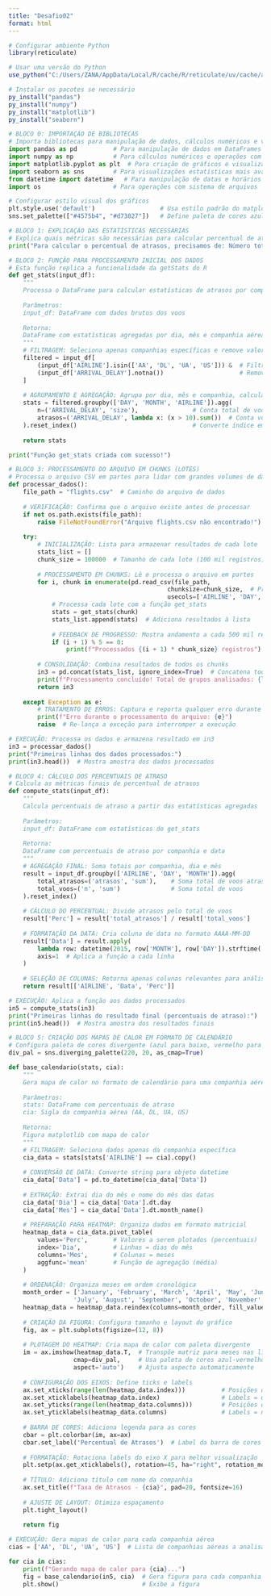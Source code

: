---
title: "Desafio02"
format: html
---

```{r, include=FALSE}
# Configurar ambiente Python 
library(reticulate)

# Usar uma versão do Python
use_python("C:/Users/ZANA/AppData/Local/R/cache/R/reticulate/uv/cache/archive-v0/Ut3o2E_Em3ZTZi7i3ldVX/Scripts/python.exe")

# Instalar os pacotes se necessário
py_install("pandas")
py_install("numpy")
py_install("matplotlib") 
py_install("seaborn")
```

```{python, include=FALSE}
# BLOCO 0: IMPORTAÇÃO DE BIBLIOTECAS
# Importa bibliotecas para manipulação de dados, cálculos numéricos e visualização
import pandas as pd          # Para manipulação de dados em DataFrames
import numpy as np           # Para cálculos numéricos e operações com arrays
import matplotlib.pyplot as plt  # Para criação de gráficos e visualizações
import seaborn as sns        # Para visualizações estatísticas mais avançadas
from datetime import datetime   # Para manipulação de datas e horários
import os                    # Para operações com sistema de arquivos

# Configurar estilo visual dos gráficos
plt.style.use('default')                  # Usa estilo padrão do matplotlib
sns.set_palette(["#4575b4", "#d73027"])   # Define paleta de cores azul e vermelho
```

```{python}
# BLOCO 1: EXPLICAÇÃO DAS ESTATÍSTICAS NECESSÁRIAS
# Explica quais métricas são necessárias para calcular percentual de atrasos
print("Para calcular o percentual de atrasos, precisamos de: Número total de voos (n) e o número de voos com atraso > 10 minutos (atrasos)")

# BLOCO 2: FUNÇÃO PARA PROCESSAMENTO INICIAL DOS DADOS
# Esta função replica a funcionalidade da getStats do R
def get_stats(input_df):
    """
    Processa o DataFrame para calcular estatísticas de atrasos por companhia aérea
    
    Parâmetros:
    input_df: DataFrame com dados brutos dos voos
    
    Retorna:
    DataFrame com estatísticas agregadas por dia, mês e companhia aérea
    """
    # FILTRAGEM: Seleciona apenas companhias específicas e remove valores missing
    filtered = input_df[
        (input_df['AIRLINE'].isin(['AA', 'DL', 'UA', 'US'])) &  # Filtra companhias AA, DL, UA, US
        (input_df['ARRIVAL_DELAY'].notna())                     # Remove registros com atraso missing
    ]
    
    # AGRUPAMENTO E AGREGAÇÃO: Agrupa por dia, mês e companhia, calcula estatísticas
    stats = filtered.groupby(['DAY', 'MONTH', 'AIRLINE']).agg(
        n=('ARRIVAL_DELAY', 'size'),               # Conta total de voos por grupo
        atrasos=('ARRIVAL_DELAY', lambda x: (x > 10).sum())  # Conta voos com atraso > 10min
    ).reset_index()                                # Converte índice em colunas normais
    
    return stats

print("Função get_stats criada com sucesso!")

# BLOCO 3: PROCESSAMENTO DO ARQUIVO EM CHUNKS (LOTES)
# Processa o arquivo CSV em partes para lidar com grandes volumes de dados
def processar_dados():
    file_path = "flights.csv"  # Caminho do arquivo de dados
    
    # VERIFICAÇÃO: Confirma que o arquivo existe antes de processar
    if not os.path.exists(file_path):
        raise FileNotFoundError("Arquivo flights.csv não encontrado!")
    
    try:
        # INICIALIZAÇÃO: Lista para armazenar resultados de cada lote
        stats_list = []
        chunk_size = 100000  # Tamanho de cada lote (100 mil registros)
        
        # PROCESSAMENTO EM CHUNKS: Lê e processa o arquivo em partes
        for i, chunk in enumerate(pd.read_csv(file_path, 
                                            chunksize=chunk_size,  # Processa em lotes
                                            usecols=['AIRLINE', 'DAY', 'MONTH', 'ARRIVAL_DELAY'])):  # Lê apenas colunas necessárias
            # Processa cada lote com a função get_stats
            stats = get_stats(chunk)
            stats_list.append(stats)  # Adiciona resultados à lista
            
            # FEEDBACK DE PROGRESSO: Mostra andamento a cada 500 mil registros
            if (i + 1) % 5 == 0:
                print(f"Processados {(i + 1) * chunk_size} registros")
        
        # CONSOLIDAÇÃO: Combina resultados de todos os chunks
        in3 = pd.concat(stats_list, ignore_index=True)  # Concatena todos os DataFrames
        print(f"Processamento concluído! Total de grupos analisados: {len(in3)}")
        return in3
        
    except Exception as e:
        # TRATAMENTO DE ERROS: Captura e reporta qualquer erro durante o processamento
        print(f"Erro durante o processamento do arquivo: {e}")
        raise  # Re-lança a exceção para interromper a execução

# EXECUÇÃO: Processa os dados e armazena resultado em in3
in3 = processar_dados()
print("Primeiras linhas dos dados processados:")
print(in3.head())  # Mostra amostra dos dados processados

# BLOCO 4: CÁLCULO DOS PERCENTUAIS DE ATRASO
# Calcula as métricas finais de percentual de atrasos
def compute_stats(input_df):
    """
    Calcula percentuais de atraso a partir das estatísticas agregadas
    
    Parâmetros:
    input_df: DataFrame com estatísticas do get_stats
    
    Retorna:
    DataFrame com percentuais de atraso por companhia e data
    """
    # AGREGAÇÃO FINAL: Soma totais por companhia, dia e mês
    result = input_df.groupby(['AIRLINE', 'DAY', 'MONTH']).agg(
        total_atrasos=('atrasos', 'sum'),    # Soma total de voos atrasados
        total_voos=('n', 'sum')              # Soma total de voos
    ).reset_index()
    
    # CÁLCULO DO PERCENTUAL: Divide atrasos pelo total de voos
    result['Perc'] = result['total_atrasos'] / result['total_voos']
    
    # FORMATAÇÃO DA DATA: Cria coluna de data no formato AAAA-MM-DD
    result['Data'] = result.apply(
        lambda row: datetime(2015, row['MONTH'], row['DAY']).strftime('%Y-%m-%d'), 
        axis=1  # Aplica a função a cada linha
    )
    
    # SELEÇÃO DE COLUNAS: Retorna apenas colunas relevantes para análise final
    return result[['AIRLINE', 'Data', 'Perc']]

# EXECUÇÃO: Aplica a função aos dados processados
in5 = compute_stats(in3)
print("Primeiras linhas do resultado final (percentuais de atraso):")
print(in5.head())  # Mostra amostra dos resultados finais

# BLOCO 5: CRIAÇÃO DOS MAPAS DE CALOR EM FORMATO DE CALENDÁRIO
# Configura paleta de cores divergente (azul para baixo, vermelho para alto)
div_pal = sns.diverging_palette(220, 20, as_cmap=True)

def base_calendario(stats, cia):
    """
    Gera mapa de calor no formato de calendário para uma companhia aérea
    
    Parâmetros:
    stats: DataFrame com percentuais de atraso
    cia: Sigla da companhia aérea (AA, DL, UA, US)
    
    Retorna:
    Figura matplotlib com mapa de calor
    """
    # FILTRAGEM: Seleciona dados apenas da companhia específica
    cia_data = stats[stats['AIRLINE'] == cia].copy()
    
    # CONVERSÃO DE DATA: Converte string para objeto datetime
    cia_data['Data'] = pd.to_datetime(cia_data['Data'])
    
    # EXTRAÇÃO: Extrai dia do mês e nome do mês das datas
    cia_data['Dia'] = cia_data['Data'].dt.day
    cia_data['Mes'] = cia_data['Data'].dt.month_name()
    
    # PREPARAÇÃO PARA HEATMAP: Organiza dados em formato matricial
    heatmap_data = cia_data.pivot_table(
        values='Perc',       # Valores a serem plotados (percentuais)
        index='Dia',         # Linhas = dias do mês
        columns='Mes',       # Colunas = meses
        aggfunc='mean'       # Função de agregação (média)
    )
    
    # ORDENAÇÃO: Organiza meses em ordem cronológica
    month_order = ['January', 'February', 'March', 'April', 'May', 'June',
                  'July', 'August', 'September', 'October', 'November', 'December']
    heatmap_data = heatmap_data.reindex(columns=month_order, fill_value=0)
    
    # CRIAÇÃO DA FIGURA: Configura tamanho e layout do gráfico
    fig, ax = plt.subplots(figsize=(12, 8))
    
    # PLOTAGEM DO HEATMAP: Cria mapa de calor com paleta divergente
    im = ax.imshow(heatmap_data.T,  # Transpõe matriz para meses nas linhas
                  cmap=div_pal,     # Usa paleta de cores azul-vermelho
                  aspect='auto')    # Ajusta aspecto automaticamente
    
    # CONFIGURAÇÃO DOS EIXOS: Define ticks e labels
    ax.set_xticks(range(len(heatmap_data.index)))          # Posições dos ticks no eixo X
    ax.set_xticklabels(heatmap_data.index)                 # Labels = dias do mês
    ax.set_yticks(range(len(heatmap_data.columns)))        # Posições dos ticks no eixo Y
    ax.set_yticklabels(heatmap_data.columns)               # Labels = nomes dos meses
    
    # BARRA DE CORES: Adiciona legenda para as cores
    cbar = plt.colorbar(im, ax=ax)
    cbar.set_label('Percentual de Atrasos')  # Label da barra de cores
    
    # FORMATAÇÃO: Rotaciona labels do eixo X para melhor visualização
    plt.setp(ax.get_xticklabels(), rotation=45, ha="right", rotation_mode="anchor")
    
    # TÍTULO: Adiciona título com nome da companhia
    ax.set_title(f"Taxa de Atrasos - {cia}", pad=20, fontsize=16)
    
    # AJUSTE DE LAYOUT: Otimiza espaçamento
    plt.tight_layout()
    
    return fig

# EXECUÇÃO: Gera mapas de calor para cada companhia aérea
cias = ['AA', 'DL', 'UA', 'US']  # Lista de companhias aéreas a analisar

for cia in cias:
    print(f"Gerando mapa de calor para {cia}...")
    fig = base_calendario(in5, cia)  # Gera figura para cada companhia
    plt.show()                       # Exibe a figura
```